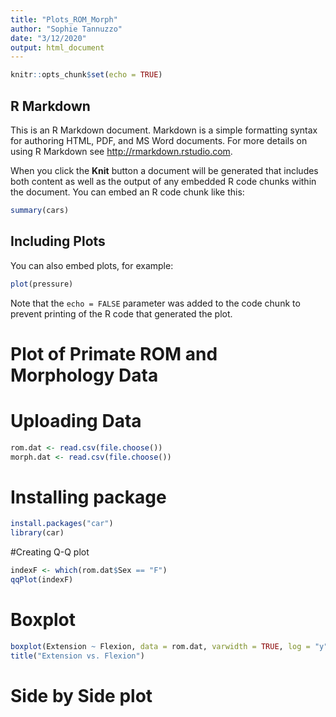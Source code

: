 ```yaml
---
title: "Plots_ROM_Morph"
author: "Sophie Tannuzzo"
date: "3/12/2020"
output: html_document
---
```


```r
knitr::opts_chunk$set(echo = TRUE)
```

## R Markdown

This is an R Markdown document. Markdown is a simple formatting syntax for authoring HTML, PDF, and MS Word documents. For more details on using R Markdown see <http://rmarkdown.rstudio.com>.

When you click the **Knit** button a document will be generated that includes both content as well as the output of any embedded R code chunks within the document. You can embed an R code chunk like this:

```r
summary(cars)
```

## Including Plots

You can also embed plots, for example:

```r
plot(pressure)
```

Note that the `echo = FALSE` parameter was added to the code chunk to prevent printing of the R code that generated the plot.

# Plot of Primate ROM and Morphology Data

# Uploading Data
```r
rom.dat <- read.csv(file.choose())
morph.dat <- read.csv(file.choose())
```


# Installing package
```r
install.packages("car")
library(car)
```

#Creating Q-Q plot
```r
indexF <- which(rom.dat$Sex == "F")
qqPlot(indexF)
```


# Boxplot
```r
boxplot(Extension ~ Flexion, data = rom.dat, varwidth = TRUE, log = "y", las = 1)
title("Extension vs. Flexion")
```


# Side by Side plot
```r

```



